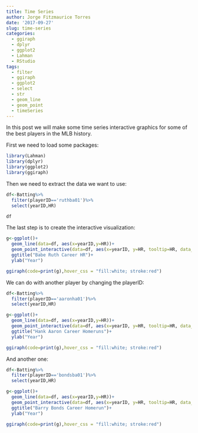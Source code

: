```yaml
---
title: Time Series
author: Jorge Fitzmaurice Torres
date: '2017-09-27'
slug: time-series
categories:
  - ggiraph
  - dplyr
  - ggplot2
  - Lahman
  - RStudio
tags:
  - filter
  - ggiraph
  - ggplot2
  - select
  - str
  - geom_line
  - geom_point
  - timeSeries
---
```


In this post we will make some time series interactive graphics for some of the best players in the MLB history.

First we need to load some packages:

```r
library(Lahman)
library(dplyr)
library(ggplot2)
library(ggiraph)
```

Then we need to extract the data we want to use:

```r
df<-Batting%>%
  filter(playerID=='ruthba01')%>%
  select(yearID,HR)

df
```

The last step is to create the interactive visualization:

```r
g<-ggplot()+
  geom_line(data=df, aes(x=yearID,y=HR))+
  geom_point_interactive(data=df, aes(x=yearID, y=HR, tooltip=HR, data_id=yearID))+
  ggtitle("Babe Ruth Career HR")+
  ylab("Year")

ggiraph(code=print(g),hover_css = "fill:white; stroke:red")
```

We can do with another player by changing the playerID:


```r
df<-Batting%>%
  filter(playerID=='aaronha01')%>%
  select(yearID,HR)

g<-ggplot()+
  geom_line(data=df, aes(x=yearID,y=HR))+
  geom_point_interactive(data=df, aes(x=yearID, y=HR, tooltip=HR, data_id=yearID))+
  ggtitle("Hank Aaron Career Homeruns")+
  ylab("Year")

ggiraph(code=print(g),hover_css = "fill:white; stroke:red")
```

And another one:

```r
df<-Batting%>%
  filter(playerID=='bondsba01')%>%
  select(yearID,HR)

g<-ggplot()+
  geom_line(data=df, aes(x=yearID,y=HR))+
  geom_point_interactive(data=df, aes(x=yearID, y=HR, tooltip=HR, data_id=yearID))+
  ggtitle("Barry Bonds Career Homerun")+
  ylab("Year")

ggiraph(code=print(g),hover_css = "fill:white; stroke:red")
```

